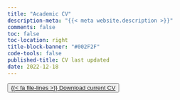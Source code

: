 ```yaml
---
title: "Academic CV"
description-meta: "{{< meta website.description >}}"
comments: false
toc: false
toc-location: right
title-block-banner: "#002F2F"
code-tools: false
published-title: CV last updated
date: 2022-12-18
---
```


<!-- <button class="btn btn-lg btn-success" type="button"><a href="https://ikashnitsky.github.io/x/cv/2022-12-cv-ilya-kashnitsky.pdf" style="color:#ffffff;">Download current CV</a></button> -->

<button class="btn btn-lg btn-secondary" type="button">
[{{< fa file-lines >}} Download current CV](https://ikashnitsky.github.io/x/cv/2022-12-cv-ilya-kashnitsky.pdf)
</button>
